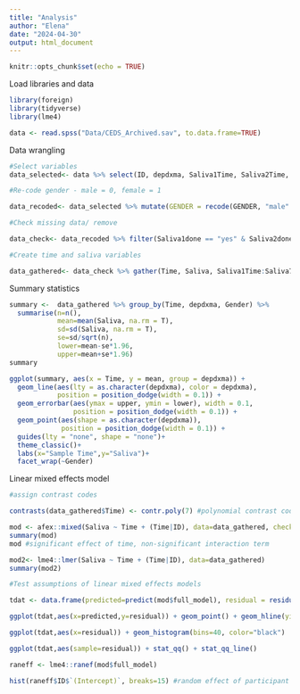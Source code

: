 ```yaml
---
title: "Analysis"
author: "Elena"
date: "2024-04-30"
output: html_document
---
```


```r
knitr::opts_chunk$set(echo = TRUE)
```

Load libraries and data
```r
library(foreign)
library(tidyverse)
library(lme4)

data <- read.spss("Data/CEDS_Archived.sav", to.data.frame=TRUE)
```

Data wrangling

```r
#Select variables
data_selected<- data %>% select(ID, depdxma, Saliva1Time, Saliva2Time, Saliva3Time, Saliva4Time, Saliva5Time, Saliva6Time, Saliva7Time, Saliva1done, Saliva2done, Saliva3done, Saliva4done, Saliva5done, Saliva6done, Saliva7done, GENDER) %>% mutate(ID = as.factor(ID))

#Re-code gender - male = 0, female = 1

data_recoded<- data_selected %>% mutate(GENDER = recode(GENDER, "male" = "0", "female" = "1")) %>% mutate(Gender = as.factor(GENDER))

#Check missing data/ remove

data_check<- data_recoded %>% filter(Saliva1done == "yes" & Saliva2done == "yes" & Saliva3done == "yes" & Saliva4done == "yes" & Saliva5done == "yes" & Saliva6done == "yes" & Saliva7done == "yes")

#Create time and saliva variables

data_gathered<- data_check %>% gather(Time, Saliva, Saliva1Time:Saliva7Time)%>%filter(Saliva1done == "yes" & Saliva2done == "yes" & Saliva3done == "yes" & Saliva4done == "yes" & Saliva5done == "yes" & Saliva6done == "yes" & Saliva7done == "yes")%>% select(ID, depdxma, Time, Saliva, Gender)%>% filter(depdxma=="1" | depdxma == "0") %>% mutate(Time = as.factor(Time)) #filter only those that completed all samples and then select only the relevant columns.

```

Summary statistics

```r
summary <-  data_gathered %>% group_by(Time, depdxma, Gender) %>%
  summarise(n=n(),
            mean=mean(Saliva, na.rm = T),
            sd=sd(Saliva, na.rm = T),
            se=sd/sqrt(n),
            lower=mean-se*1.96,
            upper=mean+se*1.96)
summary

ggplot(summary, aes(x = Time, y = mean, group = depdxma)) +
  geom_line(aes(lty = as.character(depdxma), color = depdxma),
            position = position_dodge(width = 0.1)) +
  geom_errorbar(aes(ymax = upper, ymin = lower), width = 0.1,
                position = position_dodge(width = 0.1)) +
  geom_point(aes(shape = as.character(depdxma)),
             position = position_dodge(width = 0.1)) +
  guides(lty = "none", shape = "none")+
  theme_classic()+
  labs(x="Sample Time",y="Saliva")+
  facet_wrap(~Gender)
```

Linear mixed effects model

```r
#assign contrast codes

contrasts(data_gathered$Time) <- contr.poly(7) #polynomial contrast codes 

mod <- afex::mixed(Saliva ~ Time + (Time|ID), data=data_gathered, check_contrasts = FALSE, method="LRT") #andrea suggested to add random slopes of time to see how slopes vary.
summary(mod)
mod #significant effect of time, non-significant interaction term

mod2<- lme4::lmer(Saliva ~ Time + (Time|ID), data=data_gathered)
summary(mod2)

#Test assumptions of linear mixed effects models

tdat <- data.frame(predicted=predict(mod$full_model), residual = residuals(mod$full_model))

ggplot(tdat,aes(x=predicted,y=residual)) + geom_point() + geom_hline(yintercept=0, lty=3)

ggplot(tdat,aes(x=residual)) + geom_histogram(bins=40, color="black")

ggplot(tdat,aes(sample=residual)) + stat_qq() + stat_qq_line()

raneff <- lme4::ranef(mod$full_model)

hist(raneff$ID$`(Intercept)`, breaks=15) #random effect of participant normal
```
